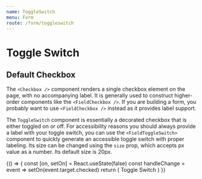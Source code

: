 ```yaml
---
name: ToggleSwitch
menu: Form
route: /form/toggleswitch
---
```



# Toggle Switch

<ComponentDetail
  status="experimental"
  of="ToggleSwitch"
  github="Form/Inputs/ToggleSwitch/ToggleSwitch"
  figma="file/2MG6DoSjk4IaLnjjFCnKFf/Forms"
/>

## Default Checkbox

The `<Checkbox />` component renders a single checkbox element on the page, with no accompanying label. It is generally used to construct higher-order components like the `<FieldCheckbox />`. If you are building a form, you probably want to use `<FieldCheckbox />` instead as it provides label support.


The `ToggleSwitch` component is essentially a decorated checkbox that is either toggled on or off. For accessibility reasons you should always provide a label with your toggle switch, you can use the `<FieldToggleSwitch>` component to quickly generate an accessible toggle switch with proper labeling. Its size can be changed using the `size` prop, which accepts px value as a number. Its default size is 20px.

<Playground>
  {() => {
    const [on, setOn] = React.useState(false)
    const handleChange = event => setOn(event.target.checked)
    return (
      <Label htmlFor="switch">
        Toggle Switch
        <ToggleSwitch onChange={handleChange} on={on} id="switch" />
      </Label>
    )
  }}
</Playground>
